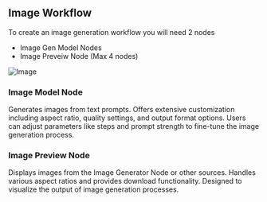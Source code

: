 ## Image Workflow

To create an image generation workflow you will need 2 nodes

- Image Gen Model Nodes
- Image Preveiw Node (Max 4 nodes)

![Image](/image-gen-workflow.png)

### Image Model Node

Generates images from text prompts. Offers extensive customization including aspect ratio, quality settings, and output format options. Users can adjust parameters like steps and prompt strength to fine-tune the image generation process.

### Image Preview Node

Displays images from the Image Generator Node or other sources. Handles various aspect ratios and provides download functionality. Designed to visualize the output of image generation processes.

